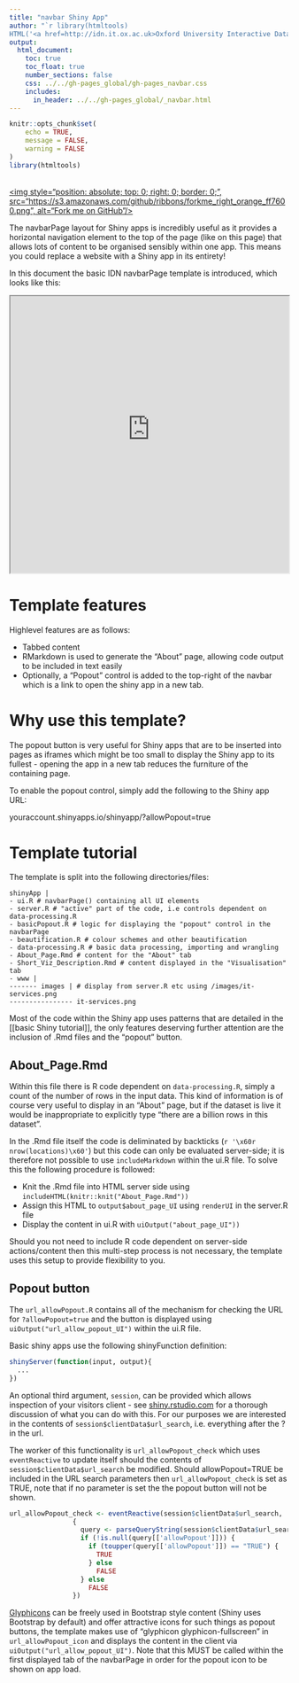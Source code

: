 ```yaml
---
title: "navbar Shiny App"
author: "`r library(htmltools)
HTML('<a href=http://idn.it.ox.ac.uk>Oxford University Interactive Data Network</a>')`"
output: 
  html_document:
    toc: true
    toc_float: true
    number_sections: false
    css: ../../gh-pages_global/gh-pages_navbar.css
    includes:
      in_header: ../../gh-pages_global/_navbar.html
---
```

```r
knitr::opts_chunk$set(
	echo = TRUE,
	message = FALSE,
	warning = FALSE
)
library(htmltools)
```

<a href="https://github.com/ox-it/OxfordIDN_Shiny-App-Templates/layouts/navbarPage" target="blank">  
<img style="position: absolute; top: 0; right: 0; border: 0;",
             src="https://s3.amazonaws.com/github/ribbons/forkme_right_orange_ff7600.png",
             alt="Fork me on GitHub"/>
</a>

The navbarPage layout for Shiny apps is incredibly useful as it provides a horizontal navigation element to the top of the page (like on this page) that allows lots of content to be organised sensibly within one app. This means you could replace a website with a Shiny app in its entirety!

In this document the basic IDN navbarPage template is introduced, which looks like this:

<iframe src=https://livedataoxford.shinyapps.io/shinytemplate_navbarpage-popout?allowPopout=true/ width="100%" height="500px"></iframe>

# Template features

Highlevel features are as follows:

- Tabbed content
- RMarkdown is used to generate the "About" page, allowing code output to be included in text easily
- Optionally, a "Popout" control is added to the top-right of the navbar which is a link to open the shiny app in a new tab.

# Why use this template?

The popout button is very useful for Shiny apps that are to be inserted into pages as iframes which might be too small to display the Shiny app to its fullest - opening the app in a new tab reduces the furniture of the containing page.

To enable the popout control, simply add the following to the Shiny app URL:

youraccount.shinyapps.io/shinyapp/?allowPopout=true

# Template tutorial

The template is split into the following directories/files:

    shinyApp |
    - ui.R # navbarPage() containing all UI elements
    - server.R # "active" part of the code, i.e controls dependent on data-processing.R
    - basicPopout.R # logic for displaying the "popout" control in the navbarPage
    - beautification.R # colour schemes and other beautification
    - data-processing.R # basic data processing, importing and wrangling
    - About_Page.Rmd # content for the "About" tab
    - Short_Viz_Description.Rmd # content displayed in the "Visualisation" tab
    - www |
    ------- images | # display from server.R etc using /images/it-services.png
    ---------------- it-services.png
    
Most of the code within the Shiny app uses patterns that are detailed in the [[basic Shiny tutorial]], the only features deserving further attention are the inclusion of .Rmd files and the "popout" button.

## About_Page.Rmd

Within this file there is R code dependent on `data-processing.R`, simply a count of the number of rows in the input data. This kind of information is of course very useful to display in an "About" page, but if the dataset is live it would be inappropriate to explicitly type "there are a billion rows in this dataset".

In the .Rmd file itself the code is deliminated by backticks (`r '\x60r nrow(locations)\x60'`) but this code can only be evaluated server-side; it is therefore not possible to use `includeMarkdown` within the ui.R file. To solve this the following procedure is followed:

- Knit the .Rmd file into HTML server side using `includeHTML(knitr::knit("About_Page.Rmd"))`
- Assign this HTML to `output$about_page_UI` using `renderUI` in the server.R file
- Display the content in ui.R with `uiOutput("about_page_UI"))`

Should you not need to include R code dependent on server-side actions/content then this multi-step process is not necessary, the template uses this setup to provide flexibility to you.

## Popout button

The `url_allowPopout.R` contains all of the mechanism for checking the URL for `?allowPopout=true` and the button is displayed using `uiOutput("url_allow_popout_UI")` within the ui.R file.

Basic shiny apps use the following shinyFunction definition:

```r
shinyServer(function(input, output){
  ...
})
```

An optional third argument, `session`, can be provided which allows inspection of your visitors client - see [shiny.rstudio.com](http://shiny.rstudio.com/articles/client-data.html) for a thorough discussion of what you can do with this. For our purposes we are interested in the contents of `session$clientData$url_search`, i.e. everything after the ? in the url.

The worker of this functionality is `url_allowPopout_check` which uses `eventReactive` to update itself should the contents of `session$clientData$url_search` be modified. Should allowPopout=TRUE be included in the URL search parameters then `url_allowPopout_check` is set as TRUE, note that if no parameter is set the the popout button will not be shown.

```r
url_allowPopout_check <- eventReactive(session$clientData$url_search,
                {
                  query <- parseQueryString(session$clientData$url_search)
                  if (!is.null(query[['allowPopout']])) {
                    if (toupper(query[['allowPopout']]) == "TRUE") {
                      TRUE
                    } else
                      FALSE
                  } else
                    FALSE
                })
```

[Glyphicons](http://getbootstrap.com/components/) can be freely used in Bootstrap style content (Shiny uses Bootstrap by default) and offer attractive icons for such things as popout buttons, the template makes use of "glyphicon glyphicon-fullscreen" in `url_allowPopout_icon` and displays the content in the client via `uiOutput("url_allow_popout_UI")`. Note that this MUST be called within the first displayed tab of the navbarPage in order for the popout icon to be shown on app load.









